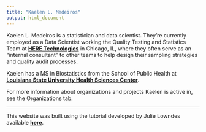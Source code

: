 ```yaml
---
title: "Kaelen L. Medeiros"
output: html_document
--- 
```


Kaelen L. Medeiros is a statistician and data scientist. They're currently employed as a Data Scientist working the Quality Testing and Statistics Team at [**HERE Technologies**](https://here.com/) in Chicago, IL, where they often serve as an "internal consultant" to other teams to help design their sampling strategies and quality audit processes.

Kaelen has a MS in Biostatistics from the School of Public Health at [**Louisiana State University Health Sciences Center**](http://sph.lsuhsc.edu/). <br>

For more information about organizations and projects Kaelen is active in, see the Organizations tab.

----

This website was built using the tutorial developed by Julie Lowndes available  [**here**](https://jules32.github.io/rmarkdown-website-tutorial/index.html). 